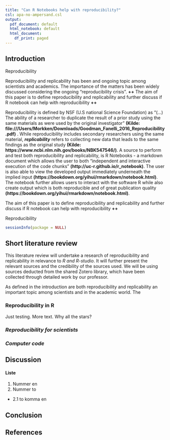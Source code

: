 ```yaml
---
title: "Can R Notebooks help with reproducibility?"
csl: apa-no-ampersand.csl
output:
  pdf_document: default
  html_notebook: default
  html_document:
    df_print: paged
---
```


## **Introduction**

Reproducibility

Reproducibility and replicability has been and ongoing topic among scientists and academics. The importance of the matters has been widely discussed considering the ongoing "reproducibility crisis". **++** The aim of this paper is to define reproducibility and replicability and further discuss if R notebook can help with reproducibility **++** 

Reproducibility is defined by NSF (U.S national Science Foundation) as "(...) The ability of a researcher to duplicate the result of a prior study using the same materials as were used by the original investigator" **(Kilde: file:///Users/Morkken/Downloads/Goodman_Fanelli_2016_Reproducibility.pdf)** . While reproducibility includes secondary researchers using the same material, ***replicability*** refers to collecting new data that leads to the same findings as the original study **(Kilde: https://www.ncbi.nlm.nih.gov/books/NBK547546/)**. A source to perform and test both reproducibility and replicability, is R Notebooks - a markdown document which allows the user to both "independent and interactive execution of the code chunks" **(http://uc-r.github.io/r_notebook)**. The user is also able to view the developed output immediately underneath the implied input **(https://bookdown.org/yihui/rmarkdown/notebook.html)**. The notebook further allows users to interact with the software R while also create output which is both reproducible and of great publication quality **(https://bookdown.org/yihui/rmarkdown/notebook.html)**. 

The aim of this paper is to define reproducibility and replicability and further discuss if R notebook can help with reproducibility **++** 


Reproducibility

```r
sessionInfo(package = NULL)
```


## **Short literature review**

This literature review will undertake a research of reproducibility and replicability in relevance to *R and R-studio*. It will further present the relevant sources and the credibility of the sources used. We will be using sources deducted from the shared Zotero library, which have been collected through detailed work by our professor.

As defined in the introduction are both reproducibility and replicability an important topic among scientists and in the academic world. The  

### Reproducibility in R

Just testing. More text. Why all the stars?

### ***Reproducibility for scientists***

### ***Computer code***

## **Discussion**

#### Liste
1. Nummer en
2. Nummer to
  * 2.1 to komma en

## **Conclusion**

## **References**

